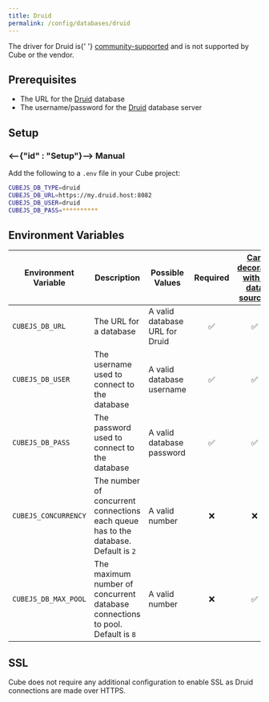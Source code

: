 ```yaml
---
title: Druid
permalink: /config/databases/druid
---
```


<WarningBox>
  The driver for Druid is{' '}
  <a href="../databases#driver-support">community-supported</a> and is not
  supported by Cube or the vendor.
</WarningBox>

## Prerequisites

- The URL for the [Druid][druid] database
- The username/password for the [Druid][druid] database server

## Setup

### <--{"id" : "Setup"}--> Manual

Add the following to a `.env` file in your Cube project:

```bash
CUBEJS_DB_TYPE=druid
CUBEJS_DB_URL=https://my.druid.host:8082
CUBEJS_DB_USER=druid
CUBEJS_DB_PASS=**********
```

## Environment Variables

| Environment Variable | Description                                                                         | Possible Values                | Required | [Can decorate with a data source?][ref-config-multiple-ds-decorating-env] |
| -------------------- | ----------------------------------------------------------------------------------- | ------------------------------ | :------: | :-----------------------------------------------------------------------: |
| `CUBEJS_DB_URL`      | The URL for a database                                                              | A valid database URL for Druid |    ✅    |                                    ✅                                     |
| `CUBEJS_DB_USER`     | The username used to connect to the database                                        | A valid database username      |    ✅    |                                    ✅                                     |
| `CUBEJS_DB_PASS`     | The password used to connect to the database                                        | A valid database password      |    ✅    |                                    ✅                                     |
| `CUBEJS_CONCURRENCY` | The number of concurrent connections each queue has to the database. Default is `2` | A valid number                 |    ❌    |                                    ❌                                     |
| `CUBEJS_DB_MAX_POOL` | The maximum number of concurrent database connections to pool. Default is `8`       | A valid number                 |    ❌    |                                    ✅                                     |

## SSL

Cube does not require any additional configuration to enable SSL as Druid
connections are made over HTTPS.

[druid]: https://druid.apache.org/
[ref-config-multiple-ds-decorating-env]:
  /config/multiple-data-sources#configuring-data-sources-with-environment-variables-decorated-environment-variables
